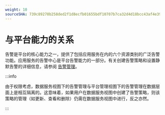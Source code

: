 ```yaml
---
weight: 10
sourceSHA: 739c89270b258ded2f1d8ecfb01655bdf10707b7ca32d4d18bcc43af4e39ea26
---
```


# 与平台能力的关系

告警是平台的核心能力之一，提供了包括应用服务在内的六个资源类别的广泛告警功能。应用服务的告警中心是平台告警能力的一部分。有关创建告警策略和设置静默告警的详细信息，请参阅 [告警管理](/observability/monitor/functions/manage_alert.mdx)。

:::info

由于权限考虑，数据服务视图下的告警管理与平台管理视图下的告警管理在数据层面上是相互隔离的。这意味着，如果用户在数据服务视图中创建了告警策略，则该策略的管理（如更新、查看和删除）仍需在数据服务视图中进行，反之亦然。

:::
